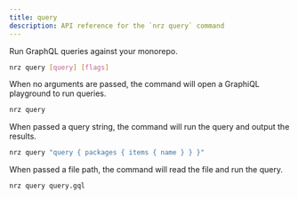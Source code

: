 ```yaml
---
title: query
description: API reference for the `nrz query` command
---
```



<ExperimentalBadge />

Run GraphQL queries against your monorepo.

```bash title="Terminal"
nrz query [query] [flags]
```

When no arguments are passed, the command will open a GraphiQL playground to run queries.

```bash title="Terminal"
nrz query
```

When passed a query string, the command will run the query and output the results.

```bash title="Terminal"
nrz query "query { packages { items { name } } }"
```

When passed a file path, the command will read the file and run the query.

```bash title="Terminal"
nrz query query.gql
```
